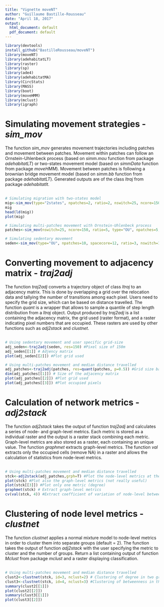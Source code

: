 ```yaml
---
title: "Vignette moveNT"
author: "Guillaume Bastille-Rousseau"
date: "April 18, 2017"
output:
  html_document: default
  pdf_document: default
---
```



``` r
library(devtools)
install_github("BastilleRousseau/moveNT")
library(moveNT)
library(adehabitatLT)
library(raster)
library(sp)
library(ade4)
library(adehabitatMA)
library(CircStats)
library(MASS)
library(boot)
library(moveHMM)
library(mclust)
library(igraph)
```

# Simulating movement strategies  - *sim_mov*

The function *sim_mov* generates movement trajectories including patches and movement between patches. Movement within patches can follow an Ornstein-Uhlenbeck process (based on *simm.mou* function from package *adehabitatLT*) or two-states movement model (based on *simmData* function from package *moveHMM*). Movement between patches is following a brownian bridge movement model (based on *simm.bb* function from package *adehabitatLT*). Generated outputs are of the class *ltraj* from package *adehabitatlt*.<br> <br>
\newline

``` r
# Simulating migration with two-states model 
mig<-sim_mov(type="2states", npatches=2, ratio=2, nswitch=25, ncore=150, grph=F)
mig
head(ld(mig))
plot(mig)

# Simulating multi-patches movement with Ornstein-Uhlenbeck process 
patches<-sim_mov(nswitch=25, ncore=150, ratio=5, type="OU", npatches=5, grph=T)

# Simulating sedentary movement
seden<-sim_mov(type="OU", npatches=10, spacecore=12, ratio=3, nswitch=150, ncore=20, grph=T)

```


# Converting movement to adjacency matrix  - *traj2adj*

The function *traj2adj* converts a trajectory object of class *ltraj* to an adjacency matrix. This is done by overlapping a grid over the relocation data and tallying the number of transitions among each pixel. Users need to specify the grid size, which can be based on distance travelled. The function *quant* is a wrapper that allows to sample a quantile of step length distribution from a *ltraj* object. Output produced by *traj2adj* is a list containing the adjacency matrix, the grid used (raster format), and a raster indicating pixel numbers that are occupied. These rasters are used by other functions such as *adj2stack* and *clustnet*. <br> <br>
\newline

``` r
# Using sedentary movement and user specific grid-size 
adj_seden<-traj2adj(seden, res=150) #Pixel size of 150m 
adj_seden[[1]] # Adjency matrix 
plot(adj_seden[[2]]) #Plot grid used

# Using multi-patches movement and median distance travelled 
adj_patches<-traj2adj(patches, res=quant(patches, p=0.5)) #Grid size based on median
dim(adj_patches[[1]]) # Size of the adjacency matrix 
plot(adj_patches[[2]]) #Plot grid used
plot(adj_patches[[3]]) #Plot occupied pixels 
```


# Calculation of network metrics  - *adj2stack*

The function *adj2stack* takes the output of function *traj2adj* and calculates a series of node- and graph-level metrics. Each metric is stored as a individual raster and the output is a raster stack combining each metric. Graph-level metrics are also stored as a raster, each containing an unique value. The function *graphmet* extracts graph-level metrics. The function *val* extracts only the occupied cells (remove NA) in a raster and allows the calculation of statistics from node-level metrics. <br> <br>
\newline  

``` r
# Using multi-patches movement and median distance travelled 
stck<-adj2stack(adj_patches,grph=T) #Plot the node-level metrics at the same time 
plot(stck) #Plot also the graph-level metrics (not really useful)
plot(stck[[3]]) #Plot only one metric (degree)
graphmet(stck) # Extract graph-level metrics 
cv(val(stck, 4)) #Extract coefficient of variation of node-level betweenness.  
```


# Clustering of node level metrics   - *clustnet*
The function *clustnet* applies a normal mixture model to node-level metrics in order to cluster them into separate groups (default = 2). The function takes the output of function *adj2stack* with the user specifying the metric to cluster and the number of groups. Return a list containing output of function *Mclust* from package *mclust* and a raster displaying classification. <br> <br>
\newline

``` r
# Using multi-patches movement and median distance travelled 
clust2<-clustnet(stck, id=3, nclust=2) # Clustering of degree in two groups
clust3<-clustnet(stck, id=4, nclust=3) #Clustering of betweenness in three groups 
summary(clust2[[1]])
plot(clust2[[2]])
summary(clust3[[1]])
plot(clust3[[2]])
```





